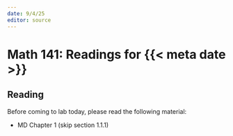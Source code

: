 ```yaml
---
date: 9/4/25
editor: source
---
```


# Math 141: Readings for {{< meta date >}}

## Reading 

Before coming to lab today, please read the following material: 

-   MD Chapter 1 (skip section 1.1.1)


